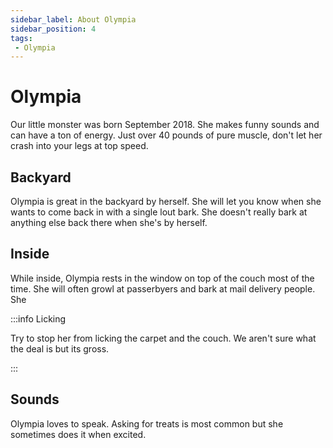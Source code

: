 ```yaml
---
sidebar_label: About Olympia
sidebar_position: 4
tags:
 - Olympia
---
```


# Olympia

Our little monster was born September 2018. She makes funny sounds and can have a ton of energy. Just over 40 pounds of pure muscle, don't let her crash into your legs at top speed.

## Backyard

Olympia is great in the backyard by herself. She will let you know when she wants to come back in with a single lout bark. She doesn't really bark at anything else back there when she's by herself.

## Inside

While inside, Olympia rests in the window on top of the couch most of the time. She will often growl at passerbyers and bark at mail delivery people. She

:::info Licking

Try to stop her from licking the carpet and the couch. We aren't sure what the deal is but its gross.

:::


## Sounds

Olympia loves to speak. Asking for treats is most common but she sometimes does it when excited. 


